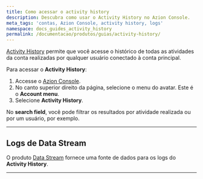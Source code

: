 ```yaml
---
title: Como acessar o activity history
description: Descubra como usar o Activity History no Azion Console.
meta_tags: 'contas, Azion Console, activity history, logs'
namespace: docs_guides_activity_history
permalink: /documentacao/produtos/guias/activity-history/
---
```



<InterfaceNote />

[Activity History](/pt-br/documentacao/produtos/gestao-de-contas/activity-history/) permite que você acesse o histórico de todas as atividades da conta realizadas por qualquer usuário conectado à conta principal.

Para acessar o **Activity History**:

1. Accesse o [Azion Console](https://console.azion.com).
2. No canto superior direito da página, selecione o menu do avatar. Este é o **Account menu**.
3. Selecione **Activity History**.

No **search field**, você pode filtrar os resultados por atividade realizada ou por um usuário, por exemplo.

---

## Logs de Data Stream

O produto [Data Stream](/pt-br/documentacao/produtos/observe/data-stream/) fornece uma fonte de dados para os logs do **Activity History**.

<LinkButton link="/pt-br/documentacao/produtos/guias/como-usar-data-stream/" label="como usar Data Stream" severity="secondary" />

---